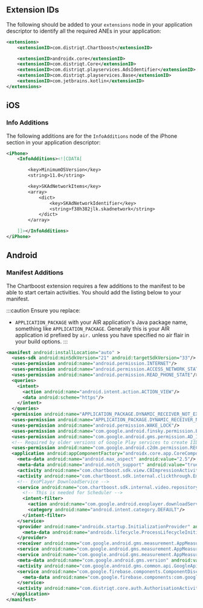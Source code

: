 
## Extension IDs

The following should be added to your `extensions` node in your application descriptor to identify all the required ANEs in your application:

```xml
<extensions>
	<extensionID>com.distriqt.Chartboost</extensionID>

	<extensionID>androidx.core</extensionID>
	<extensionID>com.distriqt.Core</extensionID>
	<extensionID>com.distriqt.playservices.AdsIdentifier</extensionID>
	<extensionID>com.distriqt.playservices.Base</extensionID>
	<extensionID>com.jetbrains.kotlin</extensionID>
</extensions>
```



## iOS 


### Info Additions 


The following additions are for the `InfoAdditions` node of the iPhone section in your application descriptor:

```xml
<iPhone>
	<InfoAdditions><![CDATA[

		<key>MinimumOSVersion</key>
		<string>11.0</string>

		<key>SKAdNetworkItems</key>
		<array>
			<dict>
				<key>SKAdNetworkIdentifier</key>
				<string>f38h382jlk.skadnetwork</string>
			</dict>
		</array>

	]]></InfoAdditions>
</iPhone>
```



## Android 

### Manifest Additions

The Chartboost extension requires a few additions to the manifest to be able to start certain activities. You should add the listing below to your manifest.

:::caution
Ensure you replace:
-  `APPLICATION_PACKAGE` with your AIR application's Java package name, something like `APPLICATION_PACKAGE`. Generally this is your AIR application id prefixed by `air.` unless you have specified no air flair in your build options.
:::


```xml
<manifest android:installLocation="auto" >
  <uses-sdk android:minSdkVersion="21" android:targetSdkVersion="33"/>
  <uses-permission android:name="android.permission.INTERNET"/>
  <uses-permission android:name="android.permission.ACCESS_NETWORK_STATE"/>
  <uses-permission android:name="android.permission.READ_PHONE_STATE"/>
  <queries>
    <intent>
      <action android:name="android.intent.action.ACTION_VIEW"/>
      <data android:scheme="https"/>
    </intent>
  </queries>
  <permission android:name="APPLICATION_PACKAGE.DYNAMIC_RECEIVER_NOT_EXPORTED_PERMISSION" android:protectionLevel="signature"/>
  <uses-permission android:name="APPLICATION_PACKAGE.DYNAMIC_RECEIVER_NOT_EXPORTED_PERMISSION"/>
  <uses-permission android:name="android.permission.WAKE_LOCK"/>
  <uses-permission android:name="com.google.android.finsky.permission.BIND_GET_INSTALL_REFERRER_SERVICE"/>
  <uses-permission android:name="com.google.android.gms.permission.AD_ID"/>
  <!-- Required by older versions of Google Play services to create IID tokens -->
  <uses-permission android:name="com.google.android.c2dm.permission.RECEIVE"/>
  <application android:appComponentFactory="androidx.core.app.CoreComponentFactory">
    <meta-data android:name="android.max_aspect" android:value="2.5"/>
    <meta-data android:name="android.notch_support" android:value="true"/>
    <activity android:name="com.chartboost.sdk.view.CBImpressionActivity" android:configChanges="keyboardHidden|orientation|screenSize" android:excludeFromRecents="true" android:hardwareAccelerated="true" android:theme="@android:style/Theme.Translucent.NoTitleBar.Fullscreen"/>
    <activity android:name="com.chartboost.sdk.internal.clickthrough.EmbeddedBrowserActivity" android:configChanges="keyboardHidden|orientation|screenSize" android:excludeFromRecents="true" android:hardwareAccelerated="true" android:theme="@android:style/Theme.Translucent.NoTitleBar.Fullscreen"/>
    <!-- ExoPlayer DownloadService -->
    <service android:name="com.chartboost.sdk.internal.video.repository.exoplayer.VideoRepositoryDownloadService" android:exported="false">
      <!-- This is needed for Scheduler -->
      <intent-filter>
        <action android:name="com.google.android.exoplayer.downloadService.action.RESTART"/>
        <category android:name="android.intent.category.DEFAULT"/>
      </intent-filter>
    </service>
    <provider android:name="androidx.startup.InitializationProvider" android:authorities="APPLICATION_PACKAGE.androidx-startup" android:exported="false">
      <meta-data android:name="androidx.lifecycle.ProcessLifecycleInitializer" android:value="androidx.startup"/>
    </provider>
    <receiver android:name="com.google.android.gms.measurement.AppMeasurementReceiver" android:enabled="true" android:exported="false"/>
    <service android:name="com.google.android.gms.measurement.AppMeasurementService" android:enabled="true" android:exported="false"/>
    <service android:name="com.google.android.gms.measurement.AppMeasurementJobService" android:enabled="true" android:exported="false" android:permission="android.permission.BIND_JOB_SERVICE"/>
    <meta-data android:name="com.google.android.gms.version" android:value="@integer/google_play_services_version"/>
    <activity android:name="com.google.android.gms.common.api.GoogleApiActivity" android:exported="false" android:theme="@android:style/Theme.Translucent.NoTitleBar"/>
    <service android:name="com.google.firebase.components.ComponentDiscoveryService" android:exported="false">
      <meta-data android:name="com.google.firebase.components:com.google.firebase.analytics.connector.internal.AnalyticsConnectorRegistrar" android:value="com.google.firebase.components.ComponentRegistrar"/>
    </service>
    <activity android:name="com.distriqt.core.auth.AuthorisationActivity" android:exported="false" android:theme="@android:style/Theme.Translucent.NoTitleBar"/>
  </application>
</manifest>
```




